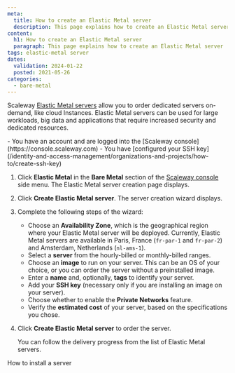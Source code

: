 ```yaml
---
meta:
  title: How to create an Elastic Metal server
  description: This page explains how to create an Elastic Metal server
content:
  h1: How to create an Elastic Metal server
  paragraph: This page explains how to create an Elastic Metal server
tags: elastic-metal server
dates:
  validation: 2024-01-22
  posted: 2021-05-26
categories:
  - bare-metal
---
```


Scaleway [Elastic Metal servers](https://www.scaleway.com/en/elastic-metal/) allow you to order dedicated servers on-demand, like cloud Instances. Elastic Metal servers can be used for large workloads, big data and applications that require increased security and dedicated resources.

<Macro id="requirements" >

<Message type="requirement">
  - You have an account and are logged into the [Scaleway console](https://console.scaleway.com)
  - You have [configured your SSH key](/identity-and-access-management/organizations-and-projects/how-to/create-ssh-key)
</Message>

1. Click **Elastic Metal** in the **Bare Metal** section of the [Scaleway console](https://console.scaleway.com) side menu. The Elastic Metal server creation page displays.
2. Click **Create Elastic Metal server**. The server creation wizard displays.
3. Complete the following steps of the wizard:
    - Choose an **Availability Zone**, which is the geographical region where your Elastic Metal server will be deployed.
      <Message type="note">
        Currently, Elastic Metal servers are available in Paris, France (`fr-par-1` and `fr-par-2`) and Amsterdam, Netherlands (`nl-ams-1`).
      </Message>
    - Select a **server** from the hourly-billed or monthly-billed ranges.
    - Choose an **image** to run on your server. This can be an OS of your choice, or you can order the server without a preinstalled image.
    - Enter a **name** and, optionally, **tags** to identify your server.
    - Add your **SSH key** (necessary only if you are installing an image on your server).
    - Choose whether to enable the **Private Networks** feature.
    - Verify the **estimated cost** of your server, based on the specifications you chose.
4. Click **Create Elastic Metal server** to order the server.

    You can follow the delivery progress from the list of Elastic Metal servers.


<Navigation title="See also">
  <NextButton to="/bare-metal/elastic-metal/how-to/install-server/">How to install a server</NextButton>
</Navigation>

